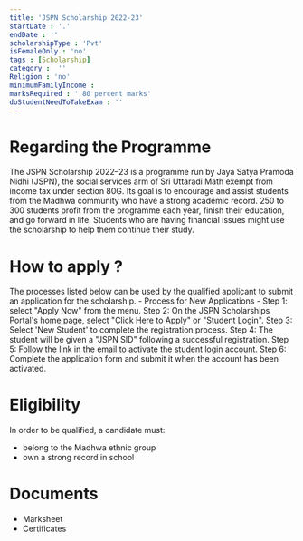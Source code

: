 ```yaml
---
title: 'JSPN Scholarship 2022-23'
startDate : '.'
endDate : ''
scholarshipType : 'Pvt'
isFemaleOnly : 'no'
tags : [Scholarship]
category :  ''
Religion : 'no'
minimumFamilyIncome :
marksRequired : ' 80 percent marks'
doStudentNeedToTakeExam : ''
---
```



# Regarding the Programme
The JSPN Scholarship 2022–23 is a programme run by Jaya Satya Pramoda Nidhi (JSPN),
the social services arm of Sri Uttaradi Math exempt from income tax under section 80G.
Its goal is to encourage and assist students from the Madhwa community who have a strong academic record. 250 to 300 students profit from the programme each year, finish their education, and go forward in life.
Students who are having financial issues might use the scholarship to help them continue their study. 


# How to apply ?
The processes listed below can be used by the qualified applicant to submit an application for the scholarship. - 
Process for New Applications -
Step 1: select "Apply Now" from the menu. 
Step 2: On the JSPN Scholarships Portal's home page, select "Click Here to Apply" or "Student Login".
Step 3: Select 'New Student' to complete the registration process. 
Step 4: The student will be given a "JSPN SID" following a successful registration.
Step 5: Follow the link in the email to activate the student login account.
Step 6: Complete the application form and submit it when the account has been activated.


# Eligibility
In order to be qualified, a candidate must: 
 - belong to the Madhwa ethnic group
 - own a strong record in school


# Documents
 - Marksheet
 - Certificates

